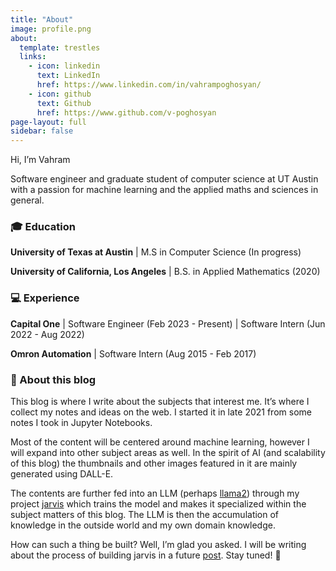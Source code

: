 ```yaml
---
title: "About"
image: profile.png
about:
  template: trestles
  links:
    - icon: linkedin
      text: LinkedIn
      href: https://www.linkedin.com/in/vahrampoghosyan/
    - icon: github
      text: Github
      href: https://www.github.com/v-poghosyan
page-layout: full
sidebar: false
---
```


Hi, I'm Vahram 

Software engineer and graduate student of computer science at UT Austin with a passion for machine learning and the applied maths and sciences in general.

### 🎓 Education

**University of Texas at Austin** | M.S in Computer Science (In progress)

**University of California, Los Angeles** | B.S. in Applied Mathematics (2020)

### 💻 Experience

**Capital One** | Software Engineer  (Feb 2023 - Present) | Software Intern (Jun 2022 - Aug 2022)

**Omron Automation** | Software Intern (Aug 2015 - Feb 2017)

### 📙 About this blog

This blog is where I write about the subjects that interest me. It's where I collect my notes and ideas on the web. I started it in late 2021 from some notes I took in Jupyter Notebooks. 

Most of the content will be centered around machine learning, however I will expand into other subject areas as well. In the spirit of AI (and scalability of this blog) the thumbnails and other images featured in it are mainly generated using DALL-E.

The contents are further fed into an LLM (perhaps [llama2](https://huggingface.co/blog/llama2#demo)) through my project [jarvis]() which trains the model and makes it specialized within the subject matters of this blog. The LLM is then the accumulation of knowledge in the outside world and my own domain knowledge.

How can such a thing be built? Well, I'm glad you asked. I will be writing about the process of building jarvis in a future [post](/blog/posts/machine_learning/build_jarvis_your_own_ai_assistant.ipynb). Stay tuned! 👀













